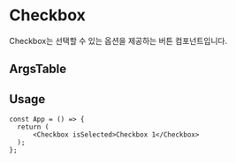 
<Meta of={CheckboxStories} />

# Checkbox

Checkbox는 선택할 수 있는 옵션을 제공하는 버튼 컴포넌트입니다.

<Canvas of={CheckboxStories.Playground} />


## ArgsTable

<ArgsTable of={Checkbox} />

## Usage

```tsx
const App = () => {
  return (
      <Checkbox isSelected>Checkbox 1</Checkbox>
  );
};
```